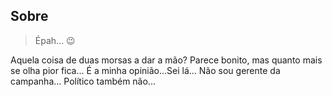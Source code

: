 ## Sobre

> Épah... 😉

Aquela coisa de duas morsas a dar a mão? Parece bonito, mas quanto mais se olha pior fica... É a minha opinião...Sei lá... Não sou gerente da campanha... Político também não... 
